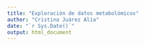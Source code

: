 ```yaml
---
title: "Exploración de datos metabolómicos"
author: "Cristina Juárez Alía"
date: "`r Sys.Date()`"
output: html_document
---
```

